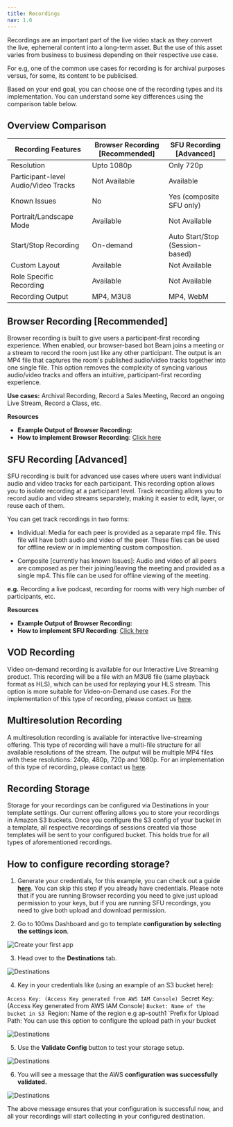 ```yaml
---
title: Recordings
nav: 1.6
---
```


Recordings are an important part of the live video stack as they convert the live, ephemeral content into a long-term asset. But the use of this asset varies from business to business depending on their respective use case.

For e.g, one of the common use cases for recording is for archival purposes versus, for some, its content to be publicised.

Based on your end goal, you can choose one of the recording types and its implementation. You can understand some key differences using the comparison table below.

## **Overview Comparison**

| Recording Features  | Browser Recording [Recommended] | SFU Recording [Advanced] |
| --- | --- | --- |
| Resolution | Upto 1080p | Only 720p |
| Participant-level Audio/Video Tracks | Not Available | Available |
| Known Issues | No | Yes (composite SFU only) |
| Portrait/Landscape Mode  | Available | Not Available |
| Start/Stop Recording | On-demand | Auto Start/Stop (Session-based) |
| Custom Layout | Available | Not Available |
| Role Specific Recording | Available | Not Available |
| Recording Output | MP4, M3U8 | MP4, WebM |


## **Browser Recording [Recommended]**

Browser recording is built to give users a participant-first recording experience. When enabled, our browser-based bot Beam joins a meeting or a stream to record the room just like any other participant. The output is an MP4 file that captures the room's published audio/video tracks together into one single file. This option removes the complexity of syncing various audio/video tracks and offers an intuitive, participant-first recording experience.

**Use cases:** Archival Recording, Record a Sales Meeting, Record an ongoing Live Stream, Record a Class, etc.

**Resources**

- **Example Output of Browser Recording:**
- **How to implement Browser Recording**: [Click here](https://www.100ms.live/docs/server-side/v2/Destinations/rtmp-streaming-and-browser-recording)

## **SFU Recording [Advanced]**

SFU recording is built for advanced use cases where users want individual audio and video tracks for each participant. This recording option allows you to isolate recording at a participant level. Track recording allows you to record audio and video streams separately, making it easier to edit, layer, or reuse each of them.

You can get track recordings in two forms:

- Individual: Media for each peer is provided as a separate mp4 file. This file will have both audio and video of the peer. These files can be used for offline review or in implementing custom composition.

- Composite [currently has known Issues]: Audio and video of all peers are composed as per their joining/leaving the meeting and provided as a single mp4. This file can be used for offline viewing of the meeting.

**e.g.** Recording a live podcast, recording for rooms with very high number of participants, etc.

**Resources**

- **Example Output of Browser Recording:**
- **How to implement SFU Recording**: [Click here](https://www.100ms.live/docs/server-side/v2/Destinations/recording)

## **VOD Recording**

Video on-demand recording is available for our Interactive Live Streaming product. This recording will be a file with an M3U8 file (same playback format as HLS), which can be used for replaying your HLS stream. This option is more suitable for Video-on-Demand use cases. For the implementation of this type of recording, please contact us [here](https://www.100ms.live/contact).

## **Multiresolution** **Recording**

A multiresolution recording is available for interactive live-streaming offering. This type of recording will have a multi-file structure for all available resolutions of the stream. The output will be multiple MP4 files with these resolutions: 240p, 480p, 720p and 1080p. For an implementation of this type of recording, please contact us [here](https://www.100ms.live/contact).


## Recording Storage

Storage for your recordings can be configured via Destinations in your template settings. Our current offering allows you to store your recordings in Amazon S3 buckets. Once you configure the S3 config of your bucket in a template, all respective recordings of sessions created via those templates will be sent to your configured bucket. This holds true for all types of aforementioned recordings.

## How to configure recording storage?

1. Generate your credentials, for this example, you can check out a guide **[here](https://docs.aws.amazon.com/IAM/latest/UserGuide/id_credentials_access-keys.html)**. You can skip this step if you already have credentials. Please note that if you are running Browser recording you need to give just upload permission to your keys, but if you are running SFU recordings, you need to give both upload and download permission.

2. Go to 100ms Dashboard and go to template **configuration by selecting the settings icon**.

![Create your first app](/docs/docs/v2/recording-storage-settings-step2.png)

3. Head over to the **Destinations** tab.

![Destinations](/docs/docs/v2/recording-storage-settings-step3.png)

4. Key in your credentials like (using an example of an S3 bucket here):

`Access Key: (Access Key generated from AWS IAM Console)
`Secret Key: (Access Key generated from AWS IAM Console)
`Bucket: Name of the bucket in S3
`Region: Name of the region e.g ap-south1
`Prefix for Upload Path: You can use this option to configure the upload path in your bucket

![Destinations](/docs/docs/v2/recording-storage-settings-step4.png)

5. Use the **Validate Config** button to test your storage setup.

![Destinations](/docs/docs/v2/recording-storage-settings-step5.png)

6. You will see a message that the AWS **configuration was successfully validated.**

![Destinations](/docs/docs/v2/recording-storage-settings-step6.png)

The above message ensures that your configuration is successful now, and all your recordings will start collecting in your configured destination.
